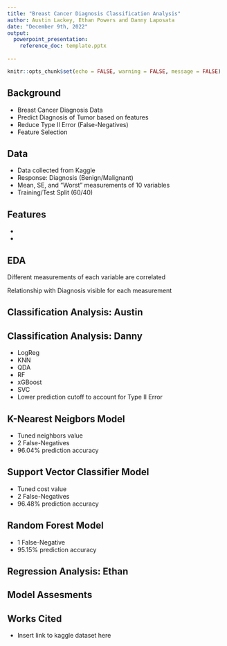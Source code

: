 ```yaml
---
title: "Breast Cancer Diagnosis Classification Analysis"
author: Austin Lackey, Ethan Powers and Danny Laposata
date: "December 9th, 2022"
output: 
  powerpoint_presentation: 
    reference_doc: template.pptx
  
---
```

```r
knitr::opts_chunk$set(echo = FALSE, warning = FALSE, message = FALSE)
```

## Background

- Breast Cancer Diagnosis Data
- Predict Diagnosis of Tumor based on features
- Reduce Type II Error (False-Negatives)
- Feature Selection

## Data

- Data collected from Kaggle
- Response: Diagnosis (Benign/Malignant)
- Mean, SE, and "Worst" measurements of 10 variables
- Training/Test Split (60/40)

## Features

- 
- 

## EDA

Different measurements of each variable are correlated

Relationship with Diagnosis visible for each measurement

## Classification Analysis: Austin

## Classification Analysis: Danny

- LogReg
- KNN
- QDA
- RF
- xGBoost
- SVC
- Lower prediction cutoff to account for Type II Error

## K-Nearest Neigbors Model

- Tuned neighbors value
- 2 False-Negatives
- 96.04% prediction accuracy

## Support Vector Classifier Model

- Tuned cost value
- 2 False-Negatives
- 96.48% prediction accuracy

## Random Forest Model

- 1 False-Negative
- 95.15% prediction accuracy

## Regression Analysis: Ethan



## Model Assesments





## Works Cited

- Insert link to kaggle dataset here